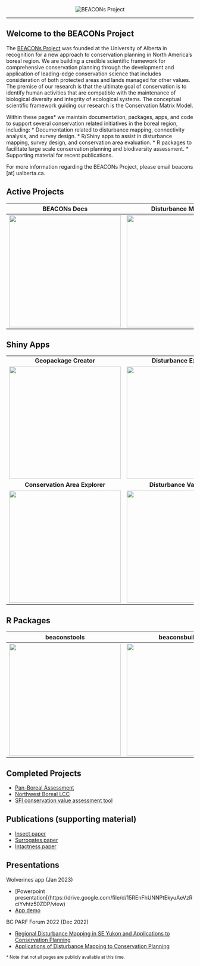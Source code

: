 <center><img src="pics/bp_banner.png" alt="BEACONs Project"></center>
<hr>

## Welcome to the BEACONs Project

The [BEACONs Project](https://beaconsproject.ualberta.ca/) was founded at the University of Alberta in recognition for a new approach to conservation planning in North America's boreal region. We are building a credible scientific framework for comprehensive conservation planning through the development and application of leading-edge conservation science that includes consideration of both protected areas and lands managed for other values. The premise of our research is that the ultimate goal of conservation is to identify human activities that are compatible with the maintenance of biological diversity and integrity of ecological systems. The conceptual scientific framework guiding our research is the Conservation Matrix Model.

Within these pages* we maintain documentation, packages, apps, and code to support several conservation related initiatives in the boreal region, including:
* Documentation related to disturbance mapping, connectivity analysis, and survey design.
* R/Shiny apps to assist in disturbance mapping, survey design, and conservation area evaluation.
* R packages to facilitate large scale conservation planning and biodiversity assessment.
* Supporting material for recent publications.

For more information regarding the BEACONs Project, please email beacons [at] ualberta.ca.

## Active Projects

| **BEACONs Docs** | **Disturbance Mapping** | **Connectivity Analysis** |
| :---: | :---: | :---: |
| <a href="https://beaconsproject.github.io/beacons_docs/"><img align="center" src="pics/beacons_docs.jpg" width="300"></a> | <a href="https://github.com/beaconsproject/disturbance_mapping"><img align="center" src="pics/disturbance_mapping.png" width="300"></a> | <a href="https://github.com/beaconsproject/connectivity_analysis"><img align="center" src="pics/connectivity_analysis.png" width="300"></a> |

## Shiny Apps

|  |  |  |
| :---: | :---: | :---: |
| **Geopackage Creator** | **Disturbance Explorer** | **Hydrology Explorer** |
|<a href="https://beaconsproject.shinyapps.io/geopackage_creator/" target="_blank"><img align="center" src="pics/geopackage_creator.jpg" width="300"></a> | <a href="https://beaconsproject.shinyapps.io/disturbance_explorer/" target="_blank"><img align="center" src="pics/regional_disturbance_explorer.png" width="300"></a> | <a href="https://beaconsproject.shinyapps.io/beaconshydro_explorer/" target="_blank"><img align="center" src="pics/hydrology_explorer.jpg" width="300"></a> |
| **Conservation Area Explorer** | **Disturbance Validation** | **Wolverine Survey Design** |
| <a href="https://beaconsproject.shinyapps.io/conservation_area_explorer" target="_blank"><img align="center" src="pics/conservation_area_explorer.png" width="300"></a> | <a href="https://beaconsproject.shinyapps.io/disturbance_validation/" target="_blank"><img align="center" src="pics/disturbance_validation.jpg" width="300"></a> | <a href="https://beaconsproject.shinyapps.io/wolverines/" target="_blank"><img align="center" src="pics/wolverines.png" width="300"></a> |

## R Packages

| **beaconstools** | **beaconsbuilder]** | **beaconshydro** |
| :---: | :---: | :---: |
| <a href="https://github.com/beaconsproject/beaconstools"><img align="center" src="pics/beaconstools.png" width="300"></a> | <a href="https://github.com/beaconsproject/beaconsbuilder"><img align="center" src="pics/beaconsbuilder.png" width="300"></a> | <a href="https://github.com/beaconsproject/beaconshydro"><img align="center" src="pics/BEACONs-upstream-catchments.png" width="300"></a> |

## Completed Projects

- [Pan-Boreal Assessment](https://pba.ualberta.ca)
- [Northwest Boreal LCC](https://nwb.ualberta.ca)
- [SFI conservation value assessment tool](https://borealbirds.ca/conservation-value-assessment-tool/)

## Publications (supporting material)

- [Insect paper](https://github.com/beaconsproject/insect-mdr-simulation)
- [Surrogates paper](https://github.com/prvernier/surrogates)
- [Intactness paper](https://github.com/prvernier/intactness)

## Presentations

Wolverines app (Jan 2023)

- [Powerpoint presentation[(https://drive.google.com/file/d/15REnFhUNNPtEkyuAeVzRciYvhtz50ZDP/view)
- [App demo](https://www.youtube.com/watch?v=fgQ3PaJIXsg)

BC PARF Forum 2022 (Dec 2022)

- [Regional Disturbance Mapping in SE Yukon and Applications to Conservation Planning](https://cpcil.ca/bcparf-2022-concurrent-conservation-case-studies/)
- [Applications of Disturbance Mapping to Conservation Planning](https://cpcil.ca/bcparf-2022-concurrent-conservation-case-studies/)

<sup>* Note that not all pages are publicly available at this time.</sup>
